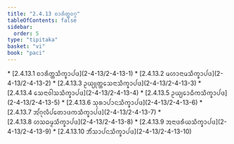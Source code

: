```yaml
---
title: "2.4.13 ᨧᩣᩁᩥᨲ᩠ᨲᩅᨣ᩠ᨣ"
tableOfContents: false
sidebar:
  order: 5
type: "tipitaka"
basket: "vi"
book: "paci"
---
```



<DynamicBreadcrumb />



<TableOfContents book="paci" section="2.4.13">
* [2.4.13.1 ᨧᩣᩁᩥᨲ᩠ᨲᩈᩥᨠ᩠ᨡᩣᨸᨴ](2-4-13/2-4-13-1)
* [2.4.13.2 ᨾᩉᩣᨶᩣᨾᩈᩥᨠ᩠ᨡᩣᨸᨴ](2-4-13/2-4-13-2)
* [2.4.13.3 ᩏᨿ᩠ᨿᩩᨲ᩠ᨲᩈᩮᨶᩣᩈᩥᨠ᩠ᨡᩣᨸᨴ](2-4-13/2-4-13-3)
* [2.4.13.4 ᩈᩮᨶᩣᩅᩤᩈᩈᩥᨠ᩠ᨡᩣᨸᨴ](2-4-13/2-4-13-4)
* [2.4.13.5 ᩏᨿ᩠ᨿᩮᩣᨵᩥᨠᩈᩥᨠ᩠ᨡᩣᨸᨴ](2-4-13/2-4-13-5)
* [2.4.13.6 ᩈᩩᩁᩣᨸᩣᨶᩈᩥᨠ᩠ᨡᩣᨸᨴ](2-4-13/2-4-13-6)
* [2.4.13.7 ᩋᩘᨣᩩᩃᩥᨸᨲᩮᩣᨴᨠᩈᩥᨠ᩠ᨡᩣᨸᨴ](2-4-13/2-4-13-7)
* [2.4.13.8 ᩉᩈᨵᨾ᩠ᨾᩈᩥᨠ᩠ᨡᩣᨸᨴ](2-4-13/2-4-13-8)
* [2.4.13.9 ᩋᨶᩣᨴᩁᩥᨿᩈᩥᨠ᩠ᨡᩣᨸᨴ](2-4-13/2-4-13-9)
* [2.4.13.10 ᨽᩥᩴᩈᩣᨸᨶᩈᩥᨠ᩠ᨡᩣᨸᨴ](2-4-13/2-4-13-10)
</TableOfContents>